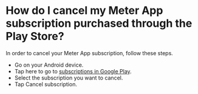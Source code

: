 # How do I cancel my Meter App subscription purchased through the Play Store?

 In order to cancel your Meter App subscription, follow these steps.

* Go on your Android device.
* Tap here to go to [subscriptions in Google Play](https://play.google.com/store/account/subscriptions). 
* Select the subscription you want to cancel.
* Tap Cancel subscription.
